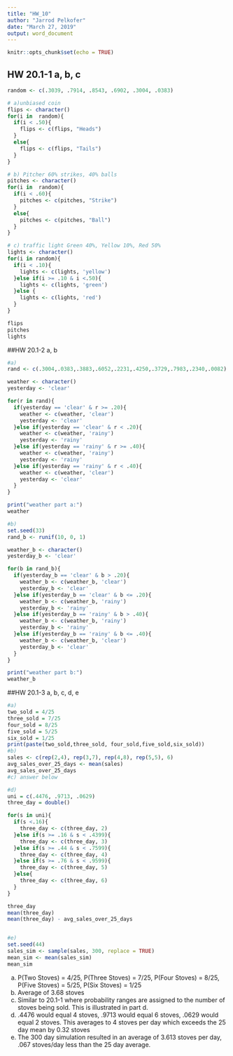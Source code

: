```yaml
---
title: "HW_10"
author: "Jarrod Pelkofer"
date: "March 27, 2019"
output: word_document
---
```


```r
knitr::opts_chunk$set(echo = TRUE)
```

## HW 20.1-1 a, b, c

```r
random <- c(.3039, .7914, .8543, .6902, .3004, .0383)

# a)unbiased coin
flips <- character()
for(i in  random){
  if(i < .50){
    flips <- c(flips, "Heads")
  }
  else{
    flips <- c(flips, "Tails")
  }
}

# b) Pitcher 60% strikes, 40% balls
pitches <- character()
for(i in  random){
  if(i < .60){
    pitches <- c(pitches, "Strike")
  }
  else{
    pitches <- c(pitches, "Ball")
  }
}

# c) traffic light Green 40%, Yellow 10%, Red 50%
lights <- character()
for(i in random){
  if(i < .10){
    lights <- c(lights, 'yellow')
  }else if(i >= .10 & i <.50){
    lights <- c(lights, 'green')
  }else {
    lights <- c(lights, 'red')
  }
}

flips
pitches
lights

```

##HW 20.1-2 a, b
```r

#a)
rand <- c(.3004,.0383,.3883,.6052,.2231,.4250,.3729,.7983,.2340,.0082)

weather <- character()
yesterday <- 'clear'

for(r in rand){
  if(yesterday == 'clear' & r >= .20){
    weather <- c(weather, 'clear')
    yesterday <- 'clear'
  }else if(yesterday == 'clear' & r < .20){
    weather <- c(weather, 'rainy')
    yesterday <- 'rainy'
  }else if(yesterday == 'rainy' & r >= .40){
    weather <- c(weather, 'rainy')
    yesterday <- 'rainy'
  }else if(yesterday == 'rainy' & r < .40){
    weather <- c(weather, 'clear')
    yesterday <- 'clear'
  }
}

print("weather part a:")
weather

#b)
set.seed(33)
rand_b <- runif(10, 0, 1)

weather_b <- character()
yesterday_b <- 'clear'

for(b in rand_b){
  if(yesterday_b == 'clear' & b > .20){
    weather_b <- c(weather_b, 'clear')
    yesterday_b <- 'clear'
  }else if(yesterday_b == 'clear' & b <= .20){
    weather_b <- c(weather_b, 'rainy')
    yesterday_b <- 'rainy'
  }else if(yesterday_b == 'rainy' & b > .40){
    weather_b <- c(weather_b, 'rainy')
    yesterday_b <- 'rainy'
  }else if(yesterday_b == 'rainy' & b <= .40){
    weather_b <- c(weather_b, 'clear')
    yesterday_b <- 'clear'
  }
}

print("weather part b:")
weather_b
```


##HW 20.1-3 a, b, c, d, e
```r

#a)
two_sold = 4/25
three_sold = 7/25
four_sold = 8/25
five_sold = 5/25
six_sold = 1/25
print(paste(two_sold,three_sold, four_sold,five_sold,six_sold))
#b)
sales <- c(rep(2,4), rep(3,7), rep(4,8), rep(5,5), 6)
avg_sales_over_25_days <- mean(sales)
avg_sales_over_25_days
#c) answer below

#d)
uni = c(.4476, .9713, .0629)
three_day = double()

for(s in uni){
  if(s <.16){
    three_day <- c(three_day, 2)
  }else if(s >= .16 & s < .4399){
    three_day <- c(three_day, 3)
  }else if(s >= .44 & s < .7599){
    three_day <- c(three_day, 4)
  }else if(s >= .76 & s < .9599){
    three_day <- c(three_day, 5)
  }else{
    three_day <- c(three_day, 6)
  } 
}

three_day
mean(three_day)
mean(three_day) - avg_sales_over_25_days


#e)
set.seed(44)
sales_sim <- sample(sales, 300, replace = TRUE)
mean_sim <- mean(sales_sim)
mean_sim

```
a) P(Two Stoves) = 4/25, P(Three Stoves) = 7/25, P(Four Stoves) = 8/25, P(Five Stoves) = 5/25, P(Six Stoves) = 1/25
b) Average of 3.68 stoves
c) Similar to 20.1-1 where probability ranges are assigned to the number of stoves being sold. This is illustrated in part d.
d) .4476 would equal 4 stoves, .9713 would equal 6 stoves, .0629 would equal 2 stoves. This averages to 4 stoves per day which exceeds the 25 day mean by 0.32 stoves
e) The 300 day simulation resulted in an average of 3.613 stoves per day, .067 stoves/day less than the 25 day average.